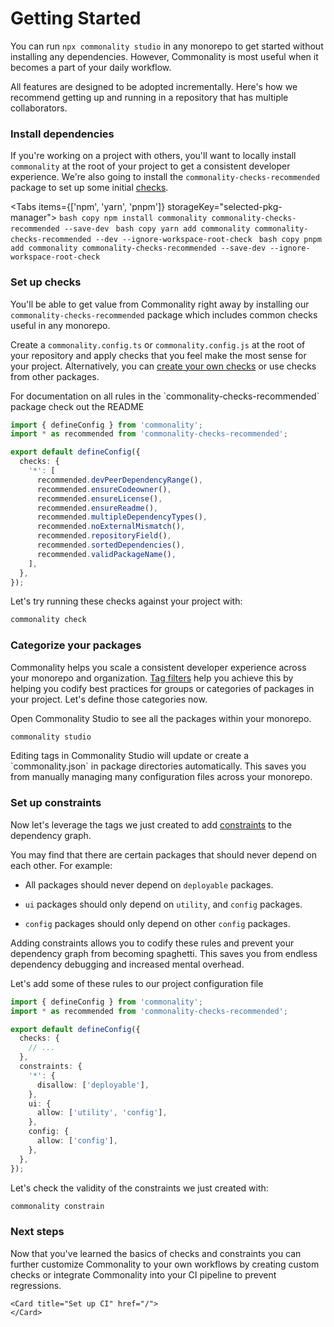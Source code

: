 
# Getting Started

You can run `npx commonality studio` in any monorepo to get started without installing any dependencies.
However, Commonality is most useful when it becomes a part of your daily workflow.

All features are designed to be adopted incrementally.
Here's how we recommend getting up and running in a repository that has multiple collaborators.

<Steps>

### Install dependencies

If you're working on a project with others, you'll want to locally install `commonality` at the root of your project
to get a consistent developer experience. We're also going to install the `commonality-checks-recommended` package
to set up some initial [checks](/docs/checks).

<Tabs items={['npm', 'yarn', 'pnpm']} storageKey="selected-pkg-manager">
  <Tab>
    ```bash copy
      npm install commonality commonality-checks-recommended --save-dev
    ```
  </Tab>
  <Tab>
    ```bash copy
      yarn add commonality commonality-checks-recommended --dev --ignore-workspace-root-check
    ```
  </Tab>
  <Tab>
    ```bash copy
      pnpm add commonality commonality-checks-recommended --save-dev --ignore-workspace-root-check
    ```
  </Tab>
</Tabs>

### Set up checks

You'll be able to get value from Commonality right away by installing our `commonality-checks-recommended`
package which includes common checks useful in any monorepo.

Create a `commonality.config.ts` or `commonality.config.js` at the root of your repository and apply
checks that you feel make the most sense for your project. Alternatively, you can [create your own
checks](/docs/checks/creating-checks) or use checks from other packages.

<Callout type="info">
  For documentation on all rules in the `commonality-checks-recommended` package
  check out the README
</Callout>

```ts filename="commonality.config.ts"
import { defineConfig } from 'commonality';
import * as recommended from 'commonality-checks-recommended';

export default defineConfig({
  checks: {
    '*': [
      recommended.devPeerDependencyRange(),
      recommended.ensureCodeowner(),
      recommended.ensureLicense(),
      recommended.ensureReadme(),
      recommended.multipleDependencyTypes(),
      recommended.noExternalMismatch(),
      recommended.repositoryField(),
      recommended.sortedDependencies(),
      recommended.validPackageName(),
    ],
  },
});
```

Let's try running these checks against your project with:

```bash copy
commonality check
```

### Categorize your packages

Commonality helps you scale a consistent developer experience across your monorepo and organization.
[Tag filters](/docs/api/configuration#tag-filters) help you achieve this by helping you codify best
practices for groups or categories of packages in your project. Let's define those categories now.

Open Commonality Studio to see all the packages within your monorepo.

```bash copy
commonality studio
```

<Callout type="info">
  Editing tags in Commonality Studio will update or create a `commonality.json`
  in package directories automatically. This saves you from manually managing
  many configuration files across your monorepo.
</Callout>

### Set up constraints

Now let's leverage the tags we just created to add [constraints](/docs/constraints) to the dependency graph.

You may find that there are certain packages that should never depend on each other. For example:

- All packages should never depend on `deployable` packages.

- `ui` packages should only depend on `utility`, and `config` packages.

- `config` packages should only depend on other `config` packages.

Adding constraints allows you to codify these rules and prevent your dependency graph from becoming spaghetti.
This saves you from endless dependency debugging and increased mental overhead.

Let's add some of these rules to our project configuration file

```ts filename="commonality.config.ts"
import { defineConfig } from 'commonality';
import * as recommended from 'commonality-checks-recommended';

export default defineConfig({
  checks: {
    // ...
  },
  constraints: {
    '*': {
      disallow: ['deployable'],
    },
    ui: {
      allow: ['utility', 'config'],
    },
    config: {
      allow: ['config'],
    },
  },
});
```

Let's check the validity of the constraints we just created with:

```bash copy
commonality constrain
```

### Next steps

Now that you've learned the basics of checks and constraints you can further customize Commonality to your own workflows
by creating custom checks or integrate Commonality into your CI pipeline to prevent regressions.

  <Cards>
    <Card title="Create your first check" href="/docs/checks/creating-checks">
    </Card>

    <Card title="Set up CI" href="/">
    </Card>

  </Cards>
</Steps>
